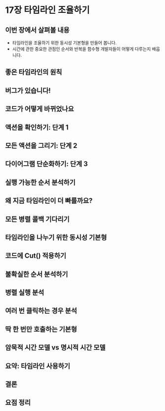 
# 17장 타임라인 조율하기

<Authors bookLeader="Jtree03" />

## 이번 장에서 살펴볼 내용

- 타임라인을 조율하기 위한 동시성 기본형을 만들어 봅니다.
- 시간에 관한 중요한 관점인 순서와 반복을 함수형 개발자들이 어떻게 다루는지 배웁니다.

## 좋은 타임라인의 원칙

## 버그가 있습니다!

## 코드가 어떻게 바뀌었나요

## 액션을 확인하기: 단계 1

## 모든 액션을 그리기: 단계 2

## 다이어그램 단순화하기: 단계 3

## 실행 가능한 순서 분석하기

## 왜 지금 타임라인이 더 빠를까요?

## 모든 병렬 콜백 기다리기

## 타임라인을 나누기 위한 동시성 기본형

## 코드에 Cut() 적용하기

## 불확실한 순서 분석하기

## 병렬 실행 분석

## 여러 번 클릭하는 경우 분석

## 딱 한 번만 호출하는 기본형

## 암묵적 시간 모델 vs 명시적 시간 모델

## 요약: 타임라인 사용하기

## 결론

## 요점 정리

